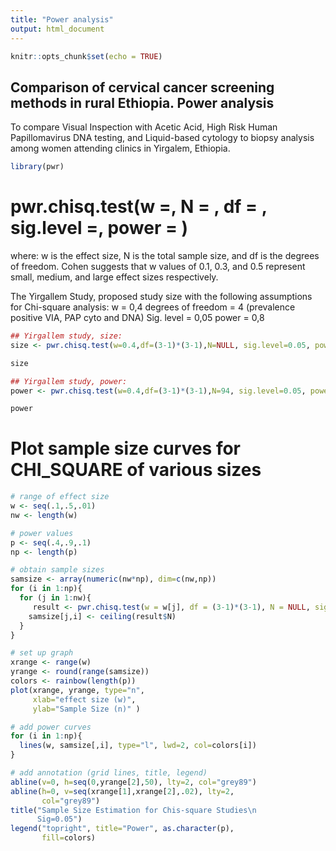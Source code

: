 ```yaml
---
title: "Power analysis"
output: html_document
---
```


```r
knitr::opts_chunk$set(echo = TRUE)
```

## Comparison of cervical cancer screening methods in rural Ethiopia. Power analysis

To compare Visual Inspection with Acetic Acid, High Risk Human Papillomavirus DNA testing, and Liquid-based cytology to biopsy analysis among women attending clinics in Yirgalem, Ethiopia.


```r
library(pwr)
```

# pwr.chisq.test(w =, N = , df = , sig.level =, power = )
where: 
      w is the effect size,
      N is the total sample size, 
  and df is the degrees of freedom. 
Cohen suggests that w values of 0.1, 0.3, and 0.5 represent 
small, medium, and large effect sizes respectively.

The Yirgallem Study, proposed study size with the following assumptions for Chi-square analysis:
w = 0,4
degrees of freedom = 4 (prevalence positive VIA, PAP cyto and DNA)
Sig. level = 0,05
power = 0,8

```r

## Yirgallem study, size:
size <- pwr.chisq.test(w=0.4,df=(3-1)*(3-1),N=NULL, sig.level=0.05, power=.8)

size

## Yirgallem study, power:
power <- pwr.chisq.test(w=0.4,df=(3-1)*(3-1),N=94, sig.level=0.05, power=NULL)

power


```
# Plot sample size curves for CHI_SQUARE of various sizes
```r

# range of effect size
w <- seq(.1,.5,.01)
nw <- length(w)

# power values
p <- seq(.4,.9,.1)
np <- length(p)

# obtain sample sizes
samsize <- array(numeric(nw*np), dim=c(nw,np))
for (i in 1:np){
  for (j in 1:nw){
     result <- pwr.chisq.test(w = w[j], df = (3-1)*(3-1), N = NULL, sig.level = .05, power = p[i])
    samsize[j,i] <- ceiling(result$N)
  }
}

# set up graph
xrange <- range(w)
yrange <- round(range(samsize))
colors <- rainbow(length(p))
plot(xrange, yrange, type="n",
     xlab="effect size (w)",
     ylab="Sample Size (n)" )

# add power curves
for (i in 1:np){
  lines(w, samsize[,i], type="l", lwd=2, col=colors[i])
}

# add annotation (grid lines, title, legend) 
abline(v=0, h=seq(0,yrange[2],50), lty=2, col="grey89")
abline(h=0, v=seq(xrange[1],xrange[2],.02), lty=2,
       col="grey89")
title("Sample Size Estimation for Chis-square Studies\n
      Sig=0.05")
legend("topright", title="Power", as.character(p),
       fill=colors)

```

